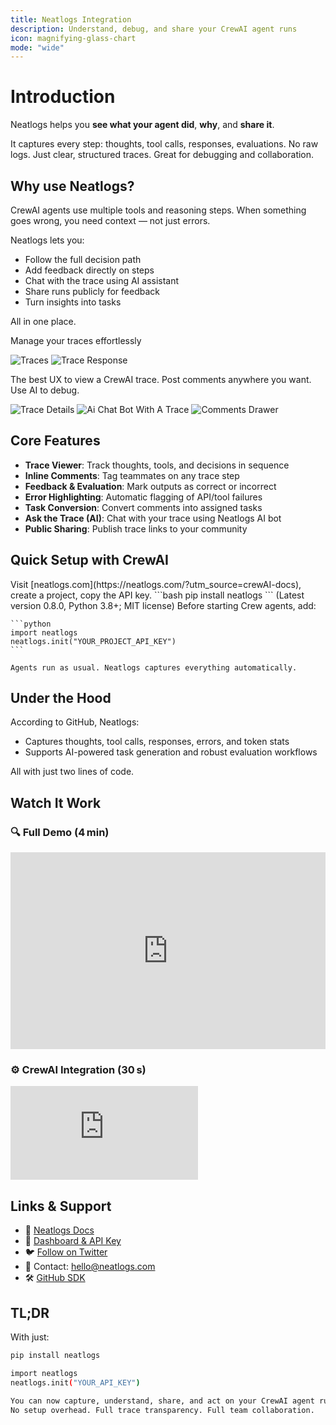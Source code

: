 ```yaml
---
title: Neatlogs Integration
description: Understand, debug, and share your CrewAI agent runs
icon: magnifying-glass-chart
mode: "wide"
---
```


# Introduction

Neatlogs helps you **see what your agent did**, **why**, and **share it**.

It captures every step: thoughts, tool calls, responses, evaluations. No raw logs. Just clear, structured traces. Great for debugging and collaboration.

## Why use Neatlogs?

CrewAI agents use multiple tools and reasoning steps. When something goes wrong, you need context — not just errors.

Neatlogs lets you:

- Follow the full decision path
- Add feedback directly on steps
- Chat with the trace using AI assistant
- Share runs publicly for feedback
- Turn insights into tasks

All in one place.

Manage your traces effortlessly

![Traces](/images/neatlogs-1.png)
![Trace Response](/images/neatlogs-2.png)

The best UX to view a CrewAI trace. Post comments anywhere you want. Use AI to debug.

![Trace Details](/images/neatlogs-3.png)
![Ai Chat Bot With A Trace](/images/neatlogs-4.png)
![Comments Drawer](/images/neatlogs-5.png)

## Core Features

- **Trace Viewer**: Track thoughts, tools, and decisions in sequence
- **Inline Comments**: Tag teammates on any trace step
- **Feedback & Evaluation**: Mark outputs as correct or incorrect
- **Error Highlighting**: Automatic flagging of API/tool failures
- **Task Conversion**: Convert comments into assigned tasks
- **Ask the Trace (AI)**: Chat with your trace using Neatlogs AI bot
- **Public Sharing**: Publish trace links to your community

## Quick Setup with CrewAI

<Steps>
  <Step title="Sign Up & Get API Key">
    Visit [neatlogs.com](https://neatlogs.com/?utm_source=crewAI-docs), create a project, copy the API key.
  </Step>
  <Step title="Install SDK">
    ```bash
    pip install neatlogs
    ```
    (Latest version 0.8.0, Python 3.8+; MIT license)
  </Step>
  <Step title="Initialize Neatlogs">
    Before starting Crew agents, add:

    ```python
    import neatlogs
    neatlogs.init("YOUR_PROJECT_API_KEY")
    ```

    Agents run as usual. Neatlogs captures everything automatically.

  </Step>
</Steps>



## Under the Hood

According to GitHub, Neatlogs:

- Captures thoughts, tool calls, responses, errors, and token stats
- Supports AI-powered task generation and robust evaluation workflows

All with just two lines of code.



## Watch It Work

### 🔍 Full Demo (4 min)

<iframe
  width="100%"
  height="315"
  src="https://www.youtube.com/embed/8KDme9T2I7Q?si=b8oHteaBwFNs_Duk"
  title="YouTube video player"
  frameBorder="0"
  allow="accelerometer; autoplay; clipboard-write; encrypted-media; gyroscope; picture-in-picture"
  allowFullScreen
></iframe>

### ⚙️ CrewAI Integration (30 s)

<iframe
  className="w-full aspect-video rounded-xl"
  src="https://www.loom.com/embed/9c78b552af43452bb3e4783cb8d91230?sid=e9d7d370-a91a-49b0-809e-2f375d9e801d"
  title="Loom video player"
  frameBorder="0"
  allowFullScreen
></iframe>



## Links & Support

- 📘 [Neatlogs Docs](https://docs.neatlogs.com/)
- 🔐 [Dashboard & API Key](https://app.neatlogs.com/)
- 🐦 [Follow on Twitter](https://twitter.com/neatlogs)
- 📧 Contact: hello@neatlogs.com
- 🛠 [GitHub SDK](https://github.com/NeatLogs/neatlogs)



## TL;DR

With just:

```bash
pip install neatlogs

import neatlogs
neatlogs.init("YOUR_API_KEY")

You can now capture, understand, share, and act on your CrewAI agent runs in seconds.
No setup overhead. Full trace transparency. Full team collaboration.
```
